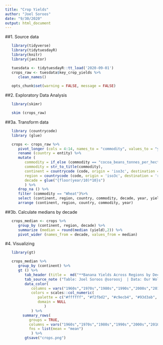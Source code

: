 ```yaml
---
title: "Crop Yields"
author: "Joel Soroos"
date: "9/30/2020"
output: html_document
---
```



##1. Source data
```r

   library(tidyverse)
   library(tidytuesdayR)
   library(knitr)
   library(janitor)

   tuesdata <- tidytuesdayR::tt_load('2020-09-01') 
   crops_raw <- tuesdata$key_crop_yields %>%
      clean_names()
   
   opts_chunk$set(warning = FALSE, message = FALSE)
```


##2. Exploratory Data Analysis
```r

   library(skimr)

   skim (crops_raw)
```


##3a. Transform data
```r

   library (countrycode)
   library (glue)

   crops <- crops_raw %>%
      pivot_longer (cols = 4:14, names_to = "commodity", values_to = "yield") %>%
      rename (country = entity) %>%
      mutate (
         commodity = if_else (commodity == "cocoa_beans_tonnes_per_hectare", word(commodity, 1, sep = "_"), word (commodity, sep = "_")),
         commodity = str_to_title(commodity),
         continent = countrycode (code, origin = 'iso3c', destination = 'continent'),
         region = countrycode (code, origin = 'iso3c', destination = 'region23'),
         decade = glue("{floor(year/10)*10}s")
         ) %>%
      drop_na () %>%
      filter (commodity == "Wheat")%>%
      select (continent, region, country, commodity, decade, year, yield) %>%
      arrange (continent, region, country, commodity, year)
```


##3b. Calculate medians by decade
```r
   
   crops_median <- crops %>%
      group_by (continent, region, decade) %>%
      summarize (median = round(median (yield),2)) %>%
      pivot_wider (names_from = decade, values_from = median)
```


#4.  Visualizing
```r

   library(gt)

   crops_median %>%
      group_by (continent) %>%
      gt () %>%
         tab_header (title =  md("**Banana Yields Across Regions by Decade**")) %>%
         tab_source_note ("Table: Joel Soroos @soroosj  | Data: Our Wold in Data") %>%
         data_color(
            columns = vars("1960s","1970s","1980s","1990s","2000s","2010s"),
            colors = scales::col_numeric(
               palette = c("#ffffff", "#f2fbd2", "#c9ecb4", "#93d3ab", "#35b0ab"),
               domain = NULL
                  )
            ) %>%
        summary_rows(
           groups = TRUE,
           columns = vars("1960s","1970s","1980s","1990s","2000s","2010s"),
           fns = list(mean = "mean")
            ) %>%
         gtsave("crops.png")
```